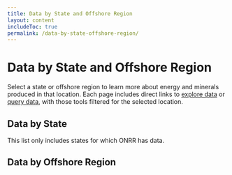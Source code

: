 ```yaml
---
title: Data by State and Offshore Region
layout: content
includeToc: true
permalink: /data-by-state-offshore-region/
---
```


# Data by State and Offshore Region

Select a state or offshore region to learn more about energy and minerals produced in that location. Each page includes direct links to [explore data](https://revenuedata.doi.gov/explore/) or [query data](https://revenuedata.doi.gov/query-data), with those tools filtered for the selected location.

## Data by State
This list only includes states for which ONRR has data.



<DatabyStateButtons />

## Data by Offshore Region

<DatabyOffshoreRegionButtons />
